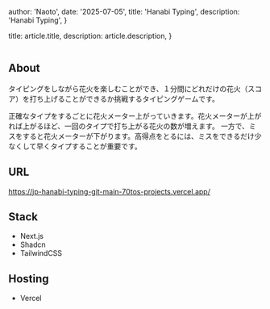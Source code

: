 
  author: 'Naoto',
  date: '2025-07-05',
  title: 'Hanabi Typing',
  description:
    'Hanabi Typing',
}

  title: article.title,
  description: article.description,
}



<Image src={designSystem} alt="" />

## About
タイピングをしながら花火を楽しむことができ、１分間にどれだけの花火（スコア）を打ち上げることができるか挑戦するタイピングゲームです。

正確なタイプをするごとに花火メーター上がっていきます。花火メーターが上がれば上がるほど、一回のタイプで打ち上がる花火の数が増えます。
一方で、ミスをすると花火メーターが下がります。高得点をとるには、ミスをできるだけ少なくして早くタイプすることが重要です。

## URL
https://jp-hanabi-typing-git-main-70tos-projects.vercel.app/

## Stack
- Next.js
- Shadcn
- TailwindCSS

## Hosting
- Vercel
